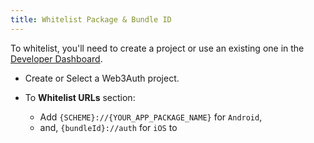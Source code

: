 ```yaml
---
title: Whitelist Package & Bundle ID
---
```


To whitelist, you'll need to create a project or use an existing one in the
[Developer Dashboard](https://dashboard.web3auth.io).

- Create or Select a Web3Auth project.

- To **Whitelist URLs** section:

  - Add `{SCHEME}://{YOUR_APP_PACKAGE_NAME}` for `Android`,
  - and, `{bundleId}://auth` for `iOS` to
